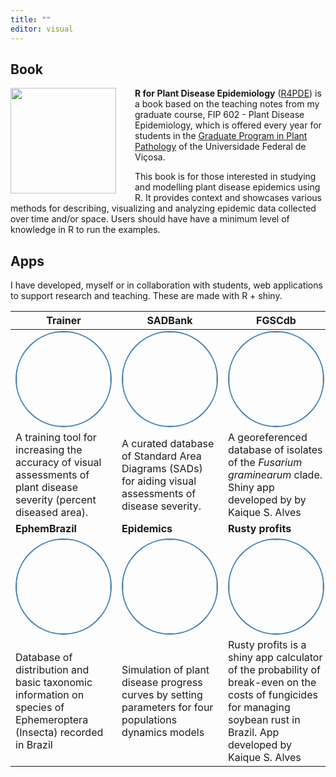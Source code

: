 ```yaml
---
title: ""
editor: visual
---
```


## Book

[![](figs/r4pde.png){style="float: left; margin-right: 30px" width="169"}](https://r4pde.netlify.app/)**R for Plant Disease Epidemiology** ([R4PDE](https://r4pde.netlify.app/)) is a book based on the teaching notes from my graduate course, FIP 602 - Plant Disease Epidemiology, which is offered every year for students in the [Graduate Program in Plant Pathology](http://www.dfp.ufv.br/grad/) of the Universidade Federal de Viçosa.

This book is for those interested in studying and modelling plant disease epidemics using R. It provides context and showcases various methods for describing, visualizing and analyzing epidemic data collected over time and/or space. Users should have have a minimum level of knowledge in R to run the examples.

## Apps

I have developed, myself or in collaboration with students, web applications to support research and teaching. These are made with R + shiny.

| Trainer                                                                                                                                           | SADBank                                                                                                                                      | FGSCdb                                                                                                                                                                    |
|-----------------------|------------------------|------------------------|
| [![](figs/app_trainer.png){style="border-radius: 50%; border: 2px solid steelblue" width="150"}](https://edelponte.shinyapps.io/trainer)          | [![](figs/app_sadbank.png){style="border-radius: 50%; border: 2px solid steelblue" width="150"}](https://edelponte.shinyapps.io/sadbank)     | [![](figs/app_fgscdb.png){style="border-radius: 50%; border: 2px solid steelblue" width="150"}](https://edelponte.shinyapps.io/fgscdb)                                    |
| A training tool for increasing the accuracy of visual assessments of plant disease severity (percent diseased area).                              | A curated database of Standard Area Diagrams (SADs) for aiding visual assessments of disease severity.                                       | A georeferenced database of isolates of the *Fusarium graminearum* clade. Shiny app developed by by Kaique S. Alves                                                       |
| **EphemBrazil**                                                                                                                                   | **Epidemics**                                                                                                                                | **Rusty profits**                                                                                                                                                         |
| [![](figs/app_ephembrazil.png){style="border-radius: 50%; border: 2px solid steelblue" width="150"}](https://edelponte.shinyapps.io/ephembrazil/) | [![](figs/app_epidemics.png){style="border-radius: 50%; border: 2px solid steelblue" width="150"}](https://edelponte.shinyapps.io/epidemics) | ![](figs/app_rusty.png){style="border-radius: 50%; border: 2px solid steelblue" width="150"}                                                                              |
| Database of distribution and basic taxonomic information on species of Ephemeroptera (Insecta) recorded in Brazil                                 | Simulation of plant disease progress curves by setting parameters for four populations dynamics models                                       | Rusty profits is a shiny app calculator of the probability of break-even on the costs of fungicides for managing soybean rust in Brazil. App developed by Kaique S. Alves |
